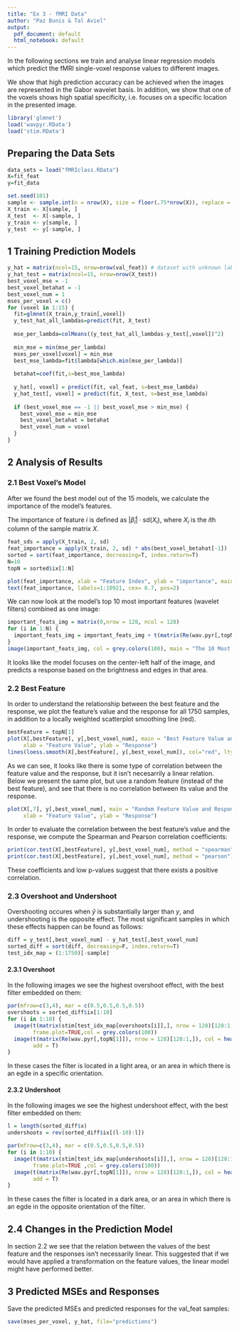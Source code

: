 ```yaml
---
title: "Ex 3 - fMRI Data"
author: "Paz Bunis & Tal Aviel"
output:
  pdf_document: default
  html_notebook: default
---
```


In the following sections we train and analyse linear regression models which predict the fMRI single-voxel response values to different images.

We show that high prediction accuracy can be achieved when the images are represented in the Gabor wavelet basis. In addition, we show that one of the voxels shows high spatial specificity, i.e. focuses on a specific location in the presented image.

```r
library('glmnet')
load('wavpyr.RData')
load('stim.RData')
```
## Preparing the Data Sets
```r
data_sets = load("fMRIclass.RData")
X=fit_feat
y=fit_data

set.seed(101)
sample <- sample.int(n = nrow(X), size = floor(.75*nrow(X)), replace = F)
X_train <- X[sample, ]
X_test  <- X[-sample, ]
y_train <- y[sample, ]
y_test  <- y[-sample, ]
```

## 1 Training Prediction Models
```r
y_hat = matrix(ncol=15, nrow=nrow(val_feat)) # dataset with unknown labels - need to hand in
y_hat_test = matrix(ncol=15, nrow=nrow(X_test))
best_voxel_mse = -1
best_voxel_betahat = -1
best_voxel_num = 1
mses_per_voxel = c()
for (voxel in 1:15) {
  fit=glmnet(X_train,y_train[,voxel])
  y_test_hat_all_lambdas=predict(fit, X_test)
  
  mse_per_lambda=colMeans((y_test_hat_all_lambdas-y_test[,voxel])^2)
  
  min_mse = min(mse_per_lambda)
  mses_per_voxel[voxel] = min_mse
  best_mse_lambda=fit$lambda[which.min(mse_per_lambda)]
  
  betahat=coef(fit,s=best_mse_lambda)
  
  y_hat[, voxel] = predict(fit, val_feat, s=best_mse_lambda)
  y_hat_test[, voxel] = predict(fit, X_test, s=best_mse_lambda)
  
  if (best_voxel_mse == -1 || best_voxel_mse > min_mse) {
    best_voxel_mse = min_mse
    best_voxel_betahat = betahat    
    best_voxel_num = voxel
  }
}
```
## 2 Analysis of Results
### 2.1 Best Voxel's Model
After we found the best model out of the 15 models, we calculate the importance of the model's features. 

The importance of feature $i$ is defined as $|\hat{\beta}_i|\cdot\text{sd}(X_i)$, where $X_i$ is the $i$th column of the sample matrix $X$.
```r
feat_sds = apply(X_train, 2, sd)
feat_importance = apply(X_train, 2, sd) * abs(best_voxel_betahat[-1])
sorted = sort(feat_importance, decreasing=T, index.return=T)
N=10
topN = sorted$ix[1:N]

plot(feat_importance, xlab = "Feature Index", ylab = "importance", main = "Feature Importance")
text(feat_importance, labels=1:10921, cex= 0.7, pos=2)
```

We can now look at the model's top $10$ most important features (wavelet filters) combined as one image:  
```r
important_feats_img = matrix(0,nrow = 128, ncol = 128)
for (i in 1:N) {
  important_feats_img = important_feats_img + t(matrix(Re(wav.pyr[,topN[i]]), nrow = 128)[128:1,]);
}
image(important_feats_img, col = grey.colors(100), main = "The 10 Most Important Wavelet Filters")
```
It looks like the model focuses on the center-left half of the image, and predicts a response based on the brightness and edges in that area.

### 2.2 Best Feature
In order to understand the relationship between the best feature and the response, we plot the feature's value and the response for all 1750 samples, in addition to a locally weighted scatterplot smoothing line (red). 
```r
bestFeature = topN[1]
plot(X[,bestFeature], y[,best_voxel_num], main = "Best Feature Value and Response Relation", 
     xlab = "Feature Value", ylab = "Response")
lines(loess.smooth(X[,bestFeature], y[,best_voxel_num]), col="red", lty=2, lwd=2)
```
As we can see, it looks like there is some type of correlation between the feature value and the response, but it isn't necesarrily a linear relation.
Below we present the same plot, but use a random feature (instead of the best feature), and see that there is no correlation between its value and the response.

```r
plot(X[,7], y[,best_voxel_num], main = "Random Feature Value and Response Relation", 
     xlab = "Feature Value", ylab = "Response")
```
In order to evaluate the correlation between the best feature's value and the response, we compute the Spearman and Pearson correlation coefficients:
```r
print(cor.test(X[,bestFeature], y[,best_voxel_num], method = "spearman"))
print(cor.test(X[,bestFeature], y[,best_voxel_num], method = "pearson"))
```
These coefficients and low p-values suggest that there exists a positive correlation.

### 2.3 Overshoot and Undershoot
Overshooting occures when $\hat{y}$ is substantially larger than $y$, and undershooting is the opposite effect. The most significant samples in which these effects happen can be found as follows:
```r
diff = y_test[,best_voxel_num] - y_hat_test[,best_voxel_num]
sorted_diff = sort(diff, decreasing=F, index.return=T)
test_idx_map = (1:1750)[-sample]
```

#### 2.3.1 Overshoot

In the following images we see the highest overshoot effect, with the best filter embedded on them:

```r
par(mfrow=c(3,4), mar = c(0.5,0.5,0.5,0.5))
overshoots = sorted_diff$ix[1:10]
for (i in 1:10) {
  image(t(matrix(stim[test_idx_map[overshoots[i]],], nrow = 128)[128:1,]), axes=FALSE, 
        frame.plot=TRUE,col = grey.colors(100))
  image(t(matrix(Re(wav.pyr[,topN[1]]), nrow = 128)[128:1,]), col = heat.colors(100, alpha=0.2), 
        add = T)
}

```
In these cases the filter is located in a light area, or an area in which there is an egde in a specific orientation.

#### 2.3.2 Undershoot
In the following images we see the highest undershoot effect, with the best filter embedded on them:

```r
l = length(sorted_diff$x)
undershoots = rev(sorted_diff$ix[(l-10):l])

par(mfrow=c(3,4), mar = c(0.5,0.5,0.5,0.5))
for (i in 1:10) {
  image(t(matrix(stim[test_idx_map[undershoots[i]],], nrow = 128)[128:1,]), axes=FALSE, 
        frame.plot=TRUE ,col = grey.colors(100))
  image(t(matrix(Re(wav.pyr[,topN[1]]), nrow = 128)[128:1,]), col = heat.colors(100, alpha=0.2), 
        add = T)
}

```
In these cases the filter is located in a dark area, or an area in which there is an egde in the opposite orientation of the filter.

## 2.4 Changes in the Prediction Model
In section 2.2 we see that the relation between the values of the best feature and the responses isn't necessarily linear. This suggested that if we would have applied a transformation on the feature values, the linear model might have performed better. 


## 3 Predicted MSEs and Responses
Save the predicted MSEs and predicted responses for the val_feat samples: 
```r
save(mses_per_voxel, y_hat, file="predictions")
```
